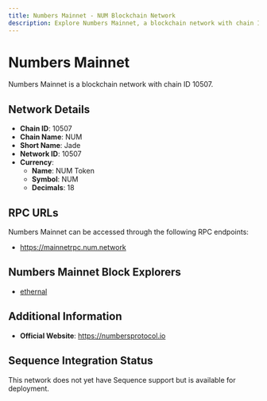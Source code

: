 ```yaml
--- 
title: Numbers Mainnet - NUM Blockchain Network
description: Explore Numbers Mainnet, a blockchain network with chain ID 10507. Learn about its native currency, NUM Token, and how to interact with the network.
---
```


# Numbers Mainnet

Numbers Mainnet is a blockchain network with chain ID 10507.

## Network Details

- **Chain ID**: 10507
- **Chain Name**: NUM
- **Short Name**: Jade
- **Network ID**: 10507
- **Currency**: 
  - **Name**: NUM Token
  - **Symbol**: NUM
  - **Decimals**: 18

## RPC URLs

Numbers Mainnet can be accessed through the following RPC endpoints:

- https://mainnetrpc.num.network

## Numbers Mainnet Block Explorers

- [ethernal](https://mainnet.num.network)

## Additional Information

- **Official Website**: https://numbersprotocol.io

## Sequence Integration Status

This network does not yet have Sequence support but is available for deployment.
